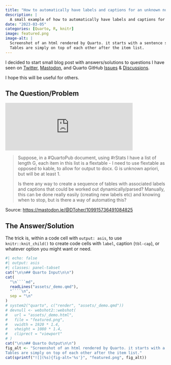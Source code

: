 ```yaml
---
title: "How to automatically have labels and captions for an unknown number of tables in Quarto?"
description: |
  A small example of how to automatically have labels and captions for an unknown number of tables in Quarto, using `knitr` and R.
date: "2023-03-05"
categories: [Quarto, R, knitr]
image: featured.png
image-alt: |
  Screenshot of an html rendered by Quarto. it starts with a sentence saying below are several tables by species of penguins, followed by an item list showing the species and their respective cross-reference to the tables.
  Tables are simply on top of each other after the item list.
---
```


I decided to start small blog post with answers/solutions to questions I have seen on [Twitter](https://twitter.com/), [Mastodon](https://joinmastodon.org/), and Quarto GitHub [Issues](https://github.com/quarto-dev/quarto-cli/issues) & [Discussions](https://github.com/quarto-dev/quarto-cli/discussions).

I hope this will be useful for others.

## The Question/Problem

<iframe src="https://mastodon.ie/@DToher/109915736491084825/embed" class="mastodon-embed" style="max-width: 100%; border: 0" width="400" allowfullscreen="allowfullscreen"></iframe>

> Suppose, in a #QuartoPub document, using #rStats I have a list of length G, each item in this list is a flextable - I need to use flextable as opposed to kable, to allow for output to docx.
> G is unknown apriori, but will be at least 1.
>
> Is there any way to create a sequence of tables with associated labels and captions that could be worked out dynamically/parsed? 
> Manually, this can be done really easily (creating new labels etc) and knowing when to stop, but is there a way of automating this?

Source: <https://mastodon.ie/@DToher/109915736491084825>

## The Answer/Solution

The trick is, within a code cell with `output: asis`, to use `knitr::knit_child()` to create code cells with `label`, caption (`tbl-cap`), or whatever option you might want or need.

```r
#| echo: false
#| output: asis
#| classes: panel-tabset
cat("\n\n## Quarto Input\n\n")
cat(
  "\n````md",
  readLines("assets/_demo.qmd"),
  "````\n",
  sep = "\n"
)
# system2("quarto", c("render", "assets/_demo.qmd"))
# devnull <- webshot2::webshot(
#   url = "assets/_demo.html",
#   file = "featured.png",
#   vwidth = 1920 * 1.4,
#   vheight = 1080 * 1.4,
#   cliprect = "viewport"
# )
cat("\n\n## Quarto Output\n\n")
fig_alt <- "Screenshot of an html rendered by Quarto. it starts with a sentence saying below are several tables by species of penguins, followed by an item list showing the species and their respective cross-reference to the tables.
Tables are simply on top of each other after the item list."
cat(sprintf("![](%s){fig-alt='%s'}", "featured.png", fig_alt))
```
